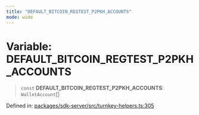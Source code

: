 ```yaml
---
title: "DEFAULT_BITCOIN_REGTEST_P2PKH_ACCOUNTS"
mode: wide
---
```

  
# Variable: DEFAULT\_BITCOIN\_REGTEST\_P2PKH\_ACCOUNTS

> `const` **DEFAULT\_BITCOIN\_REGTEST\_P2PKH\_ACCOUNTS**: `WalletAccount`[]

Defined in: [packages/sdk-server/src/turnkey-helpers.ts:305](https://github.com/tkhq/sdk/blob/ee72856c3f450731d7501ab05001215768b71500/packages/sdk-server/src/turnkey-helpers.ts#L305)
